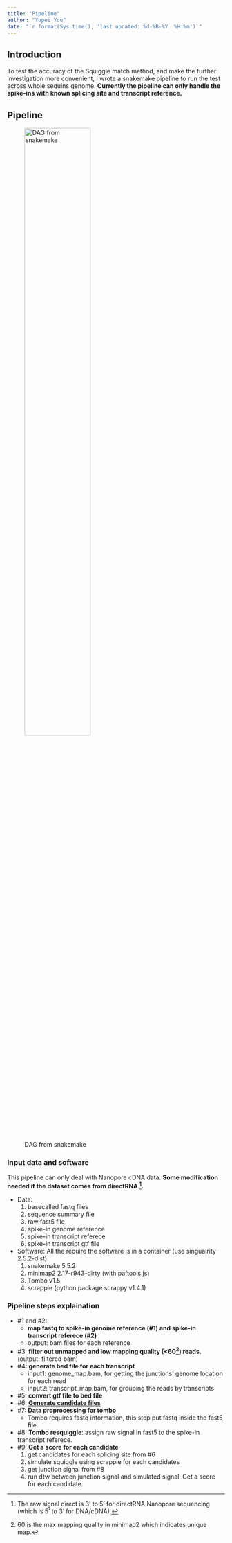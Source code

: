 ```yaml
---
title: "Pipeline"
author: "Yupei You"
date: "`r format(Sys.time(), 'last updated: %d-%B-%Y  %H:%m')`"
---
```


## Introduction

To test the accuracy of the Squiggle match method, and make the further investigation more convenient, I wrote a snakemake pipeline to run the test across whole sequins genome. **Currently the pipeline can only handle the spike-ins with known splicing site and transcript reference.**

## Pipeline


![DAG from snakemake](../docs/img/snakemake_dag.png){width=60%}


### Input data and software

  This pipeline can only deal with Nanopore cDNA data. **Some modification needed if the dataset comes from directRNA [^1].** 
  
  * Data:
    1. basecalled fastq files
    2. sequence summary file
    3. raw fast5 file
    4. spike-in genome reference
    5. spike-in transcript referece
    6. spike-in transcript gtf file
    
  * Software:
    All the require the software is in a container (use singualrity 2.5.2-dist):
      1. snakemake 5.5.2
      2. minimap2 2.17-r943-dirty (with paftools.js)
      3. Tombo v1.5
      4. scrappie (python package scrappy v1.4.1)
  
  [^1]: The raw signal direct is 3' to 5' for directRNA Nanopore sequencing (which is 5' to 3' for DNA/cDNA).    
  
### Pipeline steps explaination

  * \#1 and \#2: 
    * **map fastq to spike-in genome reference (\#1) and spike-in transcript referece (\#2)**
    * output: bam files for each reference
  * \#3: **filter out unmapped and low mapping quality (<60[^2]) reads.** (output: filtered bam)
  * \#4: **generate bed file for each transcript**
    * input1: genome_map.bam, for getting the junctions' genome location for each read
    * input2: transcript_map.bam, for grouping the reads by transcripts
  * \#5: **convert gtf file to bed file**
  * \#6: [**Generate candidate files**](candidate_generator.html)
  * \#7: **Data proprocessing for tombo**
    * Tombo requires fastq information, this step put fastq inside the fast5 file.
  * \#8: **Tombo resquiggle**: assign raw signal in fast5 to the spike-in transcript referece.
  * \#9: **Get a score for each candidate**
    1. get candidates for each splicing site from \#6
    2. simulate squiggle using scrappie for each candidates
    3. get junction signal from \#8
    4. run dtw between junction signal and simulated signal. Get a score for each candidate.

  


  
  
[^2]: 60 is the max mapping quality in minimap2 which indicates unique map.

